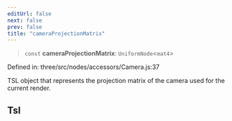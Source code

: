 ```yaml
---
editUrl: false
next: false
prev: false
title: "cameraProjectionMatrix"
---
```


> `const` **cameraProjectionMatrix**: `UniformNode`\<`mat4`\>

Defined in: three/src/nodes/accessors/Camera.js:37

TSL object that represents the projection matrix of the camera used for the current render.

## Tsl
